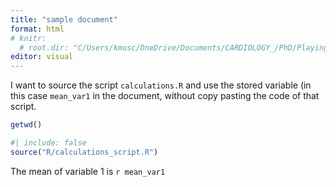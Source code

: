 ```yaml
---
title: "sample document"
format: html
# knitr:
  # root.dir: "C/Users/kmosc/OneDrive/Documents/CARDIOLOGY_/PhD/Playing_with_R"
editor: visual
---
```


I want to source the script `calculations.R` and use the stored variable (in this case `mean_var1` in the document, without copy pasting the code of that script.

```r

getwd()

```

```r
#| include: false
source("R/calculations_script.R")
```

The mean of variable 1 is `r mean_var1`
